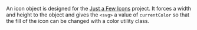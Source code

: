 
An icon object is designed for the [Just a Few Icons](http://charliewilco.github.io/justafewicons/) project. It forces a width and height to the object and gives the `<svg>` a value of `currentColor` so that the fill of the icon can be changed with a color utility class.

<Snippet component={Icons} snippet={snippet} />